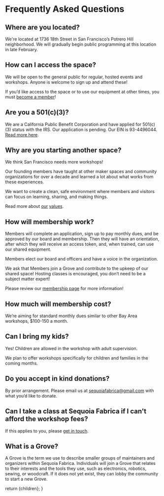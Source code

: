 

# Frequently Asked Questions

## Where are you located?

We're located at 1736 18th Street in San Francisco’s Potrero Hill neighborhood. We will gradually begin public programming at this location in late February.

## How can I access the space?

We will be open to the general public for regular, hosted events and workshops. Anyone is welcome to sign up and attend these! 
 
If you’d like access to the space or to use our equipment at other times, you must [become a member](./membership)!

## **Are you a 501(c)(3)?**

We are a California Public Benefit Corporation and have applied for 501(c)(3) status with the IRS. Our application is pending. Our EIN is 93-4496044. [Read more here](https://www.irs.gov/charities-non-profits/charitable-organizations/contributions-to-organization-with-irs-application-pending). 

## Why are you starting another space?

We think San Francisco needs more workshops! 

Our founding members have taught at other maker spaces and community organizations for over a decade and learned a lot about what works from these experiences. 

We want to create a clean, safe environment where members and visitors can focus on learning, sharing, and making things. 

Read more about [our](https://wiki.sequoiafabrica.org/wiki/Workshop_Norms) [values](./code_of_conduct).

## How will membership work?

Members will complete an application, sign up to pay monthly dues, and be approved by our board and membership. Then they will have an orientation, after which they will receive an access token, and, when trained, can use our shared equipment.

Members elect our board and officers and have a voice in the organization.

We ask that Members join a Grove and contribute to the upkeep of our shared space! Hosting classes is encouraged, you don’t need to be a subject matter expert!

Please review our [membership page](./membership) for more information!

## How much will membership cost?

We’re aiming for standard monthly dues similar to other Bay Area workshops, $100-150 a month. 

## Can I bring my kids?

Yes! Children are allowed in the workshop with adult supervision. 

We plan to offer workshops specifically for children and families in the coming months.

## Do you accept in kind donations?

By prior arrangement. Please email us at [sequoiafabrica@gmail.com](mailto:sequoiafabrica@gmail.com) with what you’d like to donate.

## Can I take a class at Sequoia Fabrica if I can't afford the workshop fees?

If this applies to you, please [get in touch](./contact). 

## What is a Grove?

A Grove is the term we use to describe smaller groups of maintainers and organizers within Sequoia Fabrica. Individuals will join a Grove that relates to their interests and the tools they use, such as electronics, robotics, sewing, or woodcraft. If it does not yet exist, they can lobby the community to start a new Grove. 

  return <DocumentLayout>{children}</DocumentLayout>;
}
